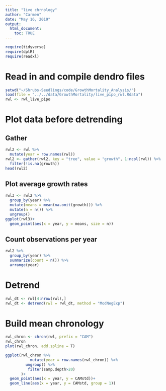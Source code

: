 ```yaml
---
title: "live chrnology"
author: "Carmen"
date: "May 16, 2019"
output: 
  html_document:
    toc: TRUE
---
```


```r
require(tidyverse)
require(dplR)
require(readxl)
```

# Read in and compile dendro files
```r
setwd("~/Shrubs-Seedlings/code/GrowthMortality_Analysis/")
load(file = "../../data/GrowthMortality/live_pipo_rwl.Rdata")
rwl <- rwl_live_pipo
```

# Plot data before detrending

## Gather
```r
rwl2 <- rwl %>% 
  mutate(year = row.names(rwl))
rwl2 <- gather(rwl2, key = "tree", value = "growth", 1:ncol(rwl)) %>% 
  filter(!is.na(growth))
head(rwl2)
```

## Plot average growth rates
```r
rwl3 <- rwl2 %>% 
  group_by(year) %>% 
  mutate(means = mean(na.omit(growth))) %>% 
  mutate(n = n()) %>% 
  ungroup()
ggplot(rwl3)+
  geom_point(aes(x = year, y = means, size = n))
```

## Count observations per year
```r
rwl2 %>%
  group_by(year) %>% 
  summarize(count = n()) %>% 
  arrange(year)
```


# Detrend
```r
rwl_dt <- rwl[4:nrow(rwl),]
rwl_dt <- detrend(rwl = rwl_dt, method = "ModNegExp")
```

# Build mean chronology
```r
rwl_chron <- chron(rwl, prefix = "CAM")
rwl_chron
plot(rwl_chron, add.spline = T)
 ```

```r
ggplot(rwl_chron %>% 
           mutate(year = row.names(rwl_chron)) %>% 
         ungroup() %>% 
          filter(samp.depth>20) 
       )+
  geom_point(aes(x = year, y = CAMstd))+
  geom_line(aes(x = year, y = CAMstd, group = 1))
```

